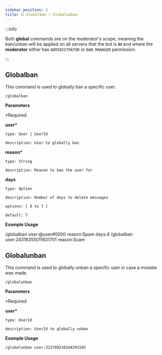 ```yaml
---
sidebar_position: 2
title: 🌐 Globalban / Globalunban
---
```


<!-- Imports -->


<!-- Documentation -->

:::info

Both **global** commands are on the moderator's scope, meaning the ban/unban will be applied on all servers that the bot is **in** and where the **moderator** either has `ADMINISTRATOR` or `BAN_MANAGER` permission.

:::

## Globalban

This command is used to globally ban a specific user.

```
/globalban
```

**Parameters**

\*Required

**user\***

    type: User | UserId

    description: User to globally ban

**reason\***

    type: String

    description: Reason to ban the user for

**days**

    type: Option

    description: Number of days to delete messages

    options: [ 0 to 7 ]

    default: 7

**Example Usage**

<Tabs>
  <TabItem value='user' label='with User'>
    <CodeBlock>/globalban user:@user#0000 reason:Spam days:4</CodeBlock>
  </TabItem>
  <TabItem value='userid' label='with UserId'>
    <CodeBlock>/globalban user:24318355011831701 reason:Scam</CodeBlock>
  </TabItem>
</Tabs>

## Globalunban

This command is used to globally unban a specific user in case a mistake was made.

```
/globalunban
```

**Parameters**

\*Required

**user\***

    type: UserId

    description: UserId to globally unban

**Example Usage**

```
/globalunban user:312709238164291585
```
